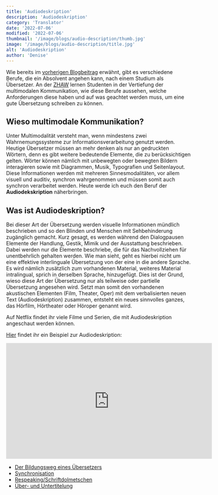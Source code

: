 ```yaml
---
title: 'Audiodeskription'
description: 'Audiodeskription'
category: 'Translator'
date: '2022-07-06'
modified: '2022-07-06'
thumbnail: '/image/blogs/audio-description/thumb.jpg'
image: '/image/blogs/audio-description/title.jpg'
alt: 'Audiodeskription'
author: 'Denise'
---
```


Wie bereits im [vorherigen Blogbeitrag](../educational-path-of-a-translator/) erwähnt, gibt es verschiedene Berufe, die ein Absolvent angehen kann, nach einem Studium als Übersetzer. An der [ZHAW](https://www.zhaw.ch) lernen Studenten in der Vertiefung der multimodalen Kommunikation, wie diese Berufe aussehen, welche Anforderungen diese haben und auf was geachtet werden muss, um eine gute Übersetzung schreiben zu können.

## Wieso multimodale Kommunikation?

Unter Multimodalität versteht man, wenn mindestens zwei Wahrnemungssysteme zur Informationsverarbeitung genutzt werden. Heutige Übersetzer müssen an mehr denken als nur an gedruckten Wörtern, denn es gibt weitere bedeutende Elemente, die zu berücksichtigen gelten. Wörter können nämlich mit unbewegten oder bewegten Bildern interagieren sowie mit Diagrammen, Musik, Typografien und Seitenlayout. Diese Informationen werden mit mehreren Sinnesmodalitäten, vor allem visuell und auditiv, synchron wahrgenommen und müssen somit auch synchron verarbeitet werden.
Heute werde ich euch den Beruf der **Audiodekskription** näherbringen.

## Was ist Audiodeskription?
Bei dieser Art der Übersetzung werden visuelle Informationen mündlich beschrieben und so den Blinden und Menschen mit Sehbehinderung zugänglich gemacht. Kurz gesagt, es werden während den Dialogpausen Elemente der Handlung, Gestik, Mimik und der Ausstattung beschrieben. Dabei werden nur die Elemente beschriebe, die für das Nachvollziehen für unentbehrlich gehalten werden.
Wie man sieht, geht es hierbei nicht um eine effektive interlinguale Übersetzung von der eine in die andere Sprache. Es wird nämlich zusätzlich zum vorhandenen Material, weiteres Material intralingual, sprich in derselben Sprache, hinzugefügt. Dies ist der Grund, wieso diese Art der Übersetzung nur als teilweise oder partielle Übersetzung angesehen wird.
Setzt man somit den vorhandenen akustischen Elementen (Film, Theater, Oper) mit dem verbalisierten neuen Text (Audiodeskription) zusammen, entsteht ein neues sinnvolles ganzes, das Hörfilm, Hörtheater oder Höroper genannt wird.

Auf Netflix findet ihr viele Filme und Serien, die mit Audiodeskription angeschaut werden können.

[Hier](https://youtu.be/2ToHFchLMGM) findet ihr ein Beispiel zur Audiodeskription:
<iframe width="560" height="315" style={{display: "block", marginLeft: 'auto', marginRight: 'auto'}} src="https://www.youtube-nocookie.com/embed/2ToHFchLMGM" title="YouTube video player" frameBorder="0" allow="accelerometer; autoplay; clipboard-write; encrypted-media; gyroscope; picture-in-picture" allowFullScreen></iframe>

<br />
<Hint title="Zugehörige Artikel" color="#155c66">
  <ul>
    <li><a href="../educational-path-of-a-translator">Der Bildungsweg eines Übersetzers</a></li>
    <li><a href="../synchronization">Synchronisation</a></li>
    <li><a href="../respeaking">Respeaking/Schriftdolmetschen</a></li>
    <li><a href="../sur-sub-titling">Über- und Untertitelung</a></li>
  </ul>
</Hint>